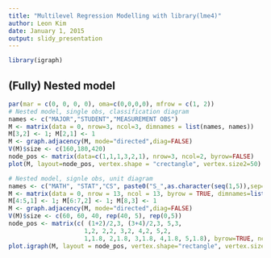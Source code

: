 ```yaml
---
title: "Multilevel Regression Modelling with library(lme4)"
author: Leon Kim
date: January 1, 2015
output: slidy_presentation
---
```

```r
library(igraph)

```

## (Fully) Nested model

```r
par(mar = c(0, 0, 0, 0), oma=c(0,0,0,0), mfrow = c(1, 2)) 
# Nested model, single obs, classification diagram
names <- c("MAJOR","STUDENT","MEASUREMENT OBS")
M <- matrix(data = 0, nrow=3, ncol=3, dimnames = list(names, names))
M[3,2] <- 1; M[2,1] <- 1
M <- graph.adjacency(M, mode="directed",diag=FALSE)
V(M)$size <- c(160,180,420)
node_pos <- matrix(data=c(1,1,1,3,2,1), nrow=3, ncol=2, byrow=FALSE)
plot(M, layout=node_pos, vertex.shape = "crectangle", vertex.size2=50)

# Nested model, signle obs, unit diagram
names <- c("MATH", "STAT","CS", paste0("S_",as.character(seq(1,5)),sep=""), rep("",5))
M <- matrix(data = 0, nrow = 13, ncol = 13, byrow = TRUE, dimnames=list(names,names))
M[4:5,1] <- 1; M[6:7,2] <- 1; M[8,3] <- 1
M <- graph.adjacency(M, mode="directed",diag=FALSE)
V(M)$size <- c(60, 60, 40, rep(40, 5), rep(0,5))
node_pos <- matrix(c( (1+2)/2,3, (3+4)/2,3, 5,3, 
                     1,2, 2,2, 3,2, 4,2, 5,2,
                     1,1.8, 2,1.8, 3,1.8, 4,1.8, 5,1.8), byrow=TRUE, ncol=2)
plot.igraph(M, layout = node_pos, vertex.shape="rectangle", vertex.size2=20)
```

\titlepage

